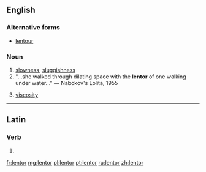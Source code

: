 ==English==

===Alternative forms===
* [[lentour]] {{qualifier|obsolete}}

===Noun===
{{en-noun|-}}

# [[slowness]], [[sluggishness]]
# "...she walked through dilating space with the '''lentor''' of one walking under water..." &mdash; Nabokov's Lolita, 1955
# {{context|obsolete|physics|lang=en}} [[viscosity]]

----

==Latin==

===Verb===
{{la-verb-form|lentor}}

# {{inflection of|lentō||1|s|pres|pasv|indc|lang=la}}

[[fr:lentor]]
[[mg:lentor]]
[[pl:lentor]]
[[pt:lentor]]
[[ru:lentor]]
[[zh:lentor]]